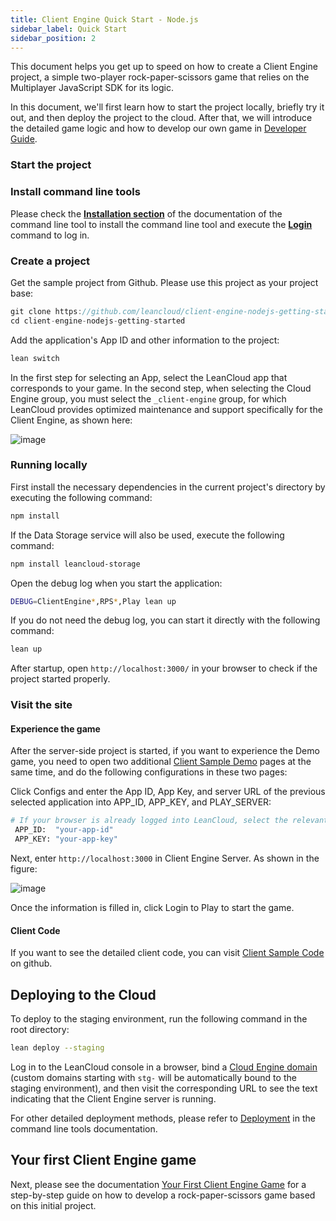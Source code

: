 ```yaml
---
title: Client Engine Quick Start - Node.js
sidebar_label: Quick Start
sidebar_position: 2
---
```


This document helps you get up to speed on how to create a Client Engine project, a simple two-player rock-paper-scissors game that relies on the Multiplayer JavaScript SDK for its logic.

In this document, we'll first learn how to start the project locally, briefly try it out, and then deploy the project to the cloud. After that, we will introduce the detailed game logic and how to develop our own game in [Developer Guide](/v3/sdk/multiplayer/client-engine/guide-node/).

### Start the project

### Install command line tools

Please check the **[Installation section](/v3/sdk/engine/cli/#installation)** of the documentation of the command line tool to install the command line tool and execute the **[Login](/v3/sdk/engine/cli/#login-account)** command to log in.

### Create a project

Get the sample project from Github. Please use this project as your project base:

```js
git clone https://github.com/leancloud/client-engine-nodejs-getting-started
cd client-engine-nodejs-getting-started
```

Add the application's App ID and other information to the project:

```sh
lean switch
```

In the first step for selecting an App, select the LeanCloud app that corresponds to your game. In the second step, when selecting the Cloud Engine group, you must select the `_client-engine` group, for which LeanCloud provides optimized maintenance and support specifically for the Client Engine, as shown here:

![image](/img/client-engine/lean-switch.png)

### Running locally

First install the necessary dependencies in the current project's directory by executing the following command:

```sh
npm install
```

If the Data Storage service will also be used, execute the following command:

```sh
npm install leancloud-storage
```

Open the debug log when you start the application:

```sh
DEBUG=ClientEngine*,RPS*,Play lean up
```

If you do not need the debug log, you can start it directly with the following command:

```sh
lean up
```

After startup, open `http://localhost:3000/` in your browser to check if the project started properly.

### Visit the site

#### Experience the game

After the server-side project is started, if you want to experience the Demo game, you need to open two additional [Client Sample Demo](https://client-engine-app.leanapp.cn/) pages at the same time, and do the following configurations in these two pages:

Click Configs and enter the App ID, App Key, and server URL of the previous selected application into APP_ID, APP_KEY, and PLAY_SERVER:

```sh
# If your browser is already logged into LeanCloud, select the relevant app below and copy and paste the relevant information into Configs:
 APP_ID:  "your-app-id"
 APP_KEY: "your-app-key"
```

Next, enter `http://localhost:3000` in Client Engine Server. As shown in the figure:

![image](/img/client-engine/browser-demo.png)

Once the information is filled in, click Login to Play to start the game.

#### Client Code

If you want to see the detailed client code, you can visit [Client Sample Code](https://github.com/leancloud/client-engine-demo-webapp) on github.

## Deploying to the Cloud

To deploy to the staging environment, run the following command in the root directory:

```sh
lean deploy --staging
```

Log in to the LeanCloud console in a browser, bind a [Cloud Engine domain](/v3/sdk/domain/guide/#cloud-engine-domain) (custom domains starting with `stg-` will be automatically bound to the staging environment), and then visit the corresponding URL to see the text indicating that the Client Engine server is running.

For other detailed deployment methods, please refer to [Deployment](/v3/sdk/engine/cli/#deployment) in the command line tools documentation.

## Your first Client Engine game

Next, please see the documentation [Your First Client Engine Game](/v3/sdk/multiplayer/client-engine/first-game-node/) for a step-by-step guide on how to develop a rock-paper-scissors game based on this initial project.
